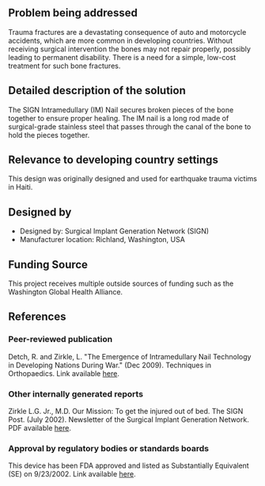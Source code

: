 {{Medical Device
|Health Topic=Road traffic accidents, Physical disabilities
|Classification=Preventative, Treatment
|Scope=Commercialized
|Location=Asia, South America
|Image=Signnail.jpg
}}
==Problem being addressed==
Trauma fractures are a devastating consequence of auto and motorcycle accidents, which are more common in developing countries. Without receiving surgical intervention the bones may not repair properly, possibly leading to permanent disability. There is a need for a simple, low-cost treatment for such bone fractures.

==Detailed description of the solution==
The SIGN Intramedullary (IM) Nail secures broken pieces of the bone together to ensure proper healing. The IM nail is a long rod made of surgical-grade stainless steel that passes through the canal of the bone to hold the pieces together.

==Relevance to developing country settings==
This design was originally designed and used for earthquake trauma victims in Haiti.

==Designed by==
*Designed by: Surgical Implant Generation Network (SIGN)
*Manufacturer location: Richland, Washington, USA
 
==Funding Source==
This project receives multiple outside sources of funding such as the Washington Global Health Alliance.

==References==
===Peer-reviewed publication===
Detch, R. and Zirkle, L. "The Emergence of Intramedullary Nail Technology in Developing Nations During War." (Dec 2009). Techniques in Orthopaedics. Link available [http://journals.lww.com/techortho/Fulltext/2009/12000/The_Emergence_of_Intramedullary_Nail_Technology_in.12.aspx here].

===Other internally generated reports===
Zirkle L.G. Jr., M.D. Our Mission: To get the injured out of bed. The SIGN Post. (July 2002). Newsletter of the Surgical Implant Generation Network.  PDF available [http://www.signfracturecare.org/newsletters/2002/Jul02.pdf here].

===Approval by regulatory bodies or standards boards===
This device has been FDA approved and listed as Substantially Equivalent (SE) on 9/23/2002.  Link available [http://www.accessdata.fda.gov/scripts/cdrh/devicesatfda/index.cfm?db=pmn&id=K022632 here].